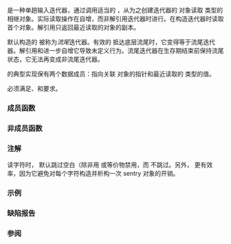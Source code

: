 {{cpp/title|istream_iterator}}
{{cpp/iterator/istream_iterator/navbar}}
{{dcl begin}}
{{dcl header|iterator}}
{{dcl rev begin}}
{{dcl|until=c++17|1=
template&lt; class T,
          class CharT = char,
          class Traits = std::char_traits&lt;CharT&gt;,
          class Distance = std::ptrdiff_t &gt;
class istream_iterator
    : public std::iterator&lt;std::input_iterator_tag, T, Distance, const T*, const T&amp;&gt;
}}
{{dcl|since=c++17|1=
template&lt; class T,
          class CharT = char,
          class Traits = std::char_traits&lt;CharT&gt;,
          class Distance = std::ptrdiff_t &gt;
class istream_iterator;
}}
{{dcl rev end}}
{{dcl end}}

{{tt|std::istream_iterator}} 是一种单趟输入迭代器，通过调用适当的 {{tt|operator&gt;&gt;}}，从为之创建迭代器的 {{lc|std::basic_istream}} 对象读取 {{tt|T}} 类型的相继对象。实际读取操作在自增，而非解引用迭代器时进行。在构造迭代器时读取首个对象。解引用只返回最近读取的对象的副本。

默认构造的 {{tt|std::istream_iterator}} 被称为''流尾''迭代器。有效的 {{tt|std::istream_iterator}} 抵达底层流尾时，它变得等于流尾迭代器。解引用和进一步自增它导致未定义行为。流尾迭代器在生存期结束前保持流尾状态，它无法再变成非流尾迭代器。

{{tt|std::istream_iterator}} 的典型实现保有两个数据成员：指向关联 {{lc|std::basic_istream}} 对象的指针和最近读取的 {{tt|T}} 类型的值。

{{tt|T}} 必须满足{{named req|DefaultConstructible}}、{{named req|CopyConstructible}}和{{named req|CopyAssignable}}要求。{{mark unreviewed dr|LWG|2878}}

{{cpp/iterator/iterator/inherit|std::input_iterator_tag|T|Distance|const T*|const T&amp;|ext=
{{dsc|{{tt|char_type}}|{{tt|CharT}}}}
{{dsc|{{tt|traits_type}}|{{tt|Traits}}}}
{{dsc|{{tt|istream_type}}|{{c/core|std::basic_istream&lt;CharT, Traits&gt;}}}}
}}

===成员函数===
{{dsc begin}}
{{dsc inc|cpp/iterator/istream_iterator/dsc constructor}}
{{dsc inc|cpp/iterator/istream_iterator/dsc destructor}}
{{dsc inc|cpp/iterator/istream_iterator/dsc operator*}}
{{dsc inc|cpp/iterator/istream_iterator/dsc operator arith}}
{{dsc end}}

===非成员函数===
{{dsc begin}}
{{dsc inc|cpp/iterator/istream_iterator/dsc operator cmp}}
{{dsc end}}

===注解===
读字符时，{{tt|std::istream_iterator}} 默认跳过空白（除非用 {{lc|std::noskipws}} 或等价物禁用，而 {{lc|std::istreambuf_iterator}} 不跳过。另外，{{lc|std::istreambuf_iterator}} 更有效率，因为它避免对每个字符构造并析构一次 sentry 对象的开销。

===示例===
{{example
|code=
#include &lt;algorithm&gt;
#include &lt;iostream&gt;
#include &lt;iterator&gt;
#include &lt;numeric&gt;
#include &lt;sstream&gt;

int main()
{
    std::istringstream str("0.1 0.2 0.3 0.4");
    std::partial_sum(std::istream_iterator&lt;double&gt;(str),
                     std::istream_iterator&lt;double&gt;(),
                     std::ostream_iterator&lt;double&gt;(std::cout, " "));
    
    std::istringstream str2("1 3 5 7 8 9 10");
    auto it = std::find_if(std::istream_iterator&lt;int&gt;(str2),
                           std::istream_iterator&lt;int&gt;(),
                           [](int i){ return i % 2 == 0; });
    
    if (it != std::istream_iterator&lt;int&gt;())
        std::cout &lt;&lt; "\n第一个偶数是 " &lt;&lt; *it &lt;&lt; "。\n";
    // " 9 10" 留在流中
}
|output=
0.1 0.3 0.6 1 
第一个偶数是 8。
}}

===缺陷报告===
{{dr list begin}}
{{dr list item|paper=P0738R2|std=C++98|before=首次读取可以延迟到首次解引用|after=一定会在构造函数中进行}}
{{dr list end}}

===参阅===
{{dsc begin}}
{{dsc inc|cpp/iterator/dsc ostream_iterator}}
{{dsc inc|cpp/iterator/dsc istreambuf_iterator}}
{{dsc end}}

{{langlinks|de|en|es|fr|it|ja|pt|ru}}